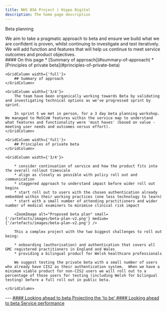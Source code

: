 ```yaml
---
title: NHS BSA Project | Hippo Digital
description: The home page description
---
```


<Heading caption='Looking ahead to beta' tag='h1'>Beta planning</Heading>

<GridRow>
    <GridColumn width={'2/3'}>
        <LeadParagraph>
            We aim to take a pragmatic approach to beta and ensure we build what we are confident is proven, whilst continuing to investigate and test iteratively. We will add function and features that will help us continue to meet service outcomes and product objectives.
        </LeadParagraph>
    </GridColumn>
    <GridColumn width={'1/3'}>
        <nav className="in-page-nav">
            #### On this page
            * [Summary of approach](#summary-of-approach)
            * [Principles of private beta](#principles-of-private-beta)
        </nav>
    </GridColumn>
</GridRow>

<GridRow>

    <GridColumn width={'full'}>
        ## Summary of approach
    </GridColumn>

    <GridColumn width={'3/4'}>
        The team have been organically working towards Beta by validating and investigating technical options as we've progressed sprint by sprint.

        In sprint 5 we met in person, for a 3 day beta planning workshop. We managed to MoSCoW features within the service map to understand what features and functionality were 'must haves' (based on value - meeting user needs and outcomes versus effort).
    </GridColumn>

</GridRow>

<GridRow>

    <GridColumn width={'full'}>
        ## Principles of private beta
    </GridColumn>

    <GridColumn width={'3/4'}>

        * consider continuation of service and how the product fits into the overall rollout timescale
        * align as closely as possible with policy roll out and communication
        * staggered approach to understand impact before wider roll out begins
        * start roll out to users with the chosen authentication already embedded within their working practices (one less technology to learn)
        * start with a small number of attending practitioners and wider number of medical examiners to minimise clinical risk impact

        <ZoomImage alt="Proposed beta plan" small={'/artefacts/images/beta-plan-v2.png'} medium={'/artefacts/images/beta-plan-v2.png'} />
        
        This a complex project with the two biggest challenges to roll out being:

        * onboarding (authorisation) and authentication that covers all GMC registered practitioners in England and Wales
        * providing a bilingual product for Welsh healthcare professionals

        We suggest testing the private beta with a small number of users who already have CIS2 as their authentication system.  When we have a minimum viable product for non-CIS2 users we will roll out to a percentage of those users for testing (including Welsh for bilingual testing) before a full roll out in public beta.

    </GridColumn>

</GridRow>

<GridRow>
    <GridColumn width={'full'}>
        ---
    </GridColumn>
</GridRow>
<GridRow>
    <GridColumn width={'1/2'}>
        <a className="previous-page" href="/beta/to-be">
            #### Looking ahead to beta
            Projecting the 'to be'
        </a>
    </GridColumn>
    <GridColumn width={'1/2'}>
        <a className="next-page" href="/beta/service-performance">
            #### Looking ahead to beta
            Service performance
        </a>
    </GridColumn>
</GridRow>